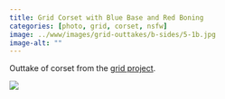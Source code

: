 ```yaml
---
title: Grid Corset with Blue Base and Red Boning
categories: [photo, grid, corset, nsfw]
image: ../www/images/grid-outtakes/b-sides/5-1b.jpg
image-alt: ""
---
```


Outtake of corset from the [grid project](/posts/2025-01-27_grid-project.html).

![](../www/images/grid-outtakes/b-sides/5-1b.jpg)

